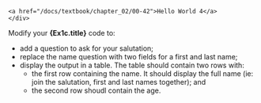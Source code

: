
    <a href="/docs/textbook/chapter_02/00-42">Hello World 4</a>
    </div>

Modify your **{Ex1c.title}** code to:

- add a question to ask for your salutation;
- replace the name question with two fields for a first and last name;
- display the output in a table. The table should contain two rows with:
  - the first row containing the name.  It should display the full name (ie: join the salutation, first and last names together); and
  - the second row shoudl contain the age.